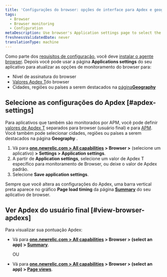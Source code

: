 ```yaml
---
title: 'Configurações do browser: opções de interface para Apdex e geografia'
tags:
  - Browser
  - Browser monitoring
  - Configuration
metaDescription: Use browser's Application settings page to select the end-user Apdex value and geographical locations.
freshnessValidatedDate: never
translationType: machine
---
```


Como parte dos <InlinePopover type="browser" />[requisitos de configuração](/docs/browser/new-relic-browser/welcome-new-relic-browser/compatibility-requirements), você deve [instalar o agente browser](/docs/browser/new-relic-browser/installation/install-new-relic-browser-agent). Depois você pode usar a página <DNT>**Applications settings**</DNT> do seu aplicativo para atualizar as opções de monitoramento do browser para:

* Nível de assinatura do browser
* [Valores Apdex T](/docs/apm/new-relic-apm/apdex/apdex-measuring-user-satisfaction)do browser
* Cidades, regiões ou países a serem destacados na [página<DNT>**Geography**</DNT>](/docs/browser/new-relic-browser/browser-pro-features/filterable-geography-webpage-metrics-location)

## Selecione as configurações do Apdex [#apdex-settings]

Para aplicativos que também são monitorados por APM, você pode definir [valores de Apdex T](/docs/apm/new-relic-apm/apdex/apdex-measuring-user-satisfaction) separados para browser (usuário final) e para [APM](/docs/apm/new-relic-apm/apdex/apdex-measure-user-satisfaction/#apm-apdex). Você também pode selecionar cidades, regiões ou países a serem destacados na página <DNT>**Geography**</DNT> .

1. Vá para <DNT>**[one.newrelic.com &gt; All capabilities](https://one.newrelic.com/all-capabilities) &gt; Browser &gt;**</DNT> (selecione um aplicativo) <DNT>**&gt; Settings &gt; Application settings**</DNT>.
2. A partir de <DNT>**Application settings**</DNT>, selecione um valor de Apdex T específico para monitoramento de Browser, ou deixe o valor de Apdex padrão.
3. Selecione <DNT>**Save application settings**</DNT>.

Sempre que você altera as configurações do Apdex, uma barra vertical preta aparece no gráfico <DNT>**Page load timing**</DNT> da página <DNT>**[Summary](/docs/browser/new-relic-browser/getting-started/browser-overview-website-performance-glance)**</DNT> do seu aplicativo de browser.

## Ver Apdex do usuário final [#view-browser-apdexs]

Para visualizar sua pontuação Apdex:

* Vá para <DNT>**[one.newrelic.com &gt; All capabilities](https://one.newrelic.com/all-capabilities) &gt; Browser &gt; (select an app) &gt; [Summary](/docs/browser/new-relic-browser/getting-started/browser-overview-website-performance-glance)**</DNT>.

  OU

* Vá para <DNT>**[one.newrelic.com &gt; All capabilities](https://one.newrelic.com/all-capabilities) &gt; Browser &gt; (select an app) &gt; [Page views](/docs/browser/new-relic-browser/additional-standard-features/page-views-understanding-your-sites-popularity)**</DNT>.